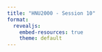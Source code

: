 ```yaml
---
title: "HNU2000 - Session 10"
format:
  revealjs:
    embed-resources: true
    theme: default
---
```


<!-- Wikidata, SPARQL & Web semantique -->